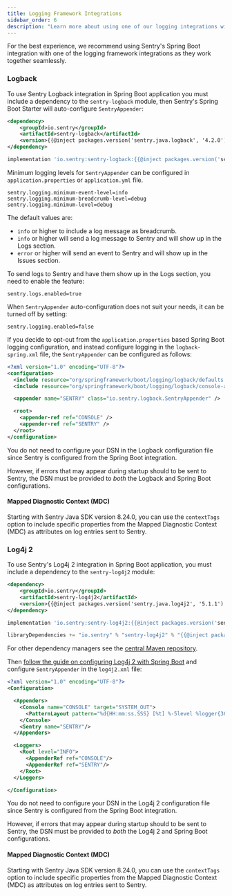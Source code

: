 ```yaml
---
title: Logging Framework Integrations
sidebar_order: 6
description: "Learn more about using one of our logging integrations with Sentry Spring Boot."
---
```


For the best experience, we recommend using Sentry's Spring Boot integration with one of the logging framework integrations as they work together seamlessly.

### Logback

To use Sentry Logback integration in Spring Boot application you must include a dependency to the `sentry-logback` module, then Sentry's Spring Boot Starter will auto-configure `SentryAppender`:

```xml {tabTitle:Maven}
<dependency>
    <groupId>io.sentry</groupId>
    <artifactId>sentry-logback</artifactId>
    <version>{{@inject packages.version('sentry.java.logback', '4.2.0') }}</version>
</dependency>
```

```groovy {tabTitle:Gradle}
implementation 'io.sentry:sentry-logback:{{@inject packages.version('sentry.java.logback', '4.2.0') }}'
```

Minimum logging levels for `SentryAppender` can be configured in `application.properties` or `application.yml` file.

```properties
sentry.logging.minimum-event-level=info
sentry.logging.minimum-breadcrumb-level=debug
sentry.logging.minimum-level=debug
```

The default values are:

- `info` or higher to include a log message as breadcrumb.
- `info` or higher will send a log message to Sentry and will show up in the Logs section.
- `error` or higher will send an event to Sentry and will show up in the Issues section.

To send logs to Sentry and have them show up in the Logs section, you need to enable the feature:

```properties
sentry.logs.enabled=true
```

When `SentryAppender` auto-configuration does not suit your needs, it can be turned off by setting:

```properties
sentry.logging.enabled=false
```

If you decide to opt-out from the `application.properties` based Spring Boot logging configuration, and instead configure logging in the `logback-spring.xml` file, the `SentryAppender` can be configured as follows:

```xml
<?xml version="1.0" encoding="UTF-8"?>
<configuration>
  <include resource="org/springframework/boot/logging/logback/defaults.xml"/>
  <include resource="org/springframework/boot/logging/logback/console-appender.xml" />

  <appender name="SENTRY" class="io.sentry.logback.SentryAppender" />

  <root>
    <appender-ref ref="CONSOLE" />
    <appender-ref ref="SENTRY" />
  </root>
</configuration>
```

<Alert>

You do not need to configure your DSN in the Logback configuration file since Sentry is configured from the Spring Boot integration.

However, if errors that may appear during startup should to be sent to Sentry, the DSN must be provided to <i>both</i> the Logback and Spring Boot configurations.

</Alert>

#### Mapped Diagnostic Context (MDC)

Starting with Sentry Java SDK version 8.24.0, you can use the <PlatformLink to="/configuration/options/#contextTags">`contextTags`</PlatformLink> option to include specific properties from the Mapped Diagnostic Context (MDC) as attributes on log entries sent to Sentry.

### Log4j 2

To use Sentry's Log4j 2 integration in Spring Boot application, you must include a dependency to the `sentry-log4j2` module:

```xml {tabTitle:Maven}
<dependency>
    <groupId>io.sentry</groupId>
    <artifactId>sentry-log4j2</artifactId>
    <version>{{@inject packages.version('sentry.java.log4j2', '5.1.1') }}</version>
</dependency>
```

```groovy {tabTitle:Gradle}
implementation 'io.sentry:sentry-log4j2:{{@inject packages.version('sentry.java.log4j2', '5.1.1') }}'
```

```scala {tabTitle: SBT}
libraryDependencies += "io.sentry" % "sentry-log4j2" % "{{@inject packages.version('sentry.java.log4j2', '5.1.1') }}"
```

For other dependency managers see the [central Maven repository](https://search.maven.org/artifact/io.sentry/sentry-log4j2).

Then [follow the guide on configuring Log4j 2 with Spring Boot](https://docs.spring.io/spring-boot/docs/current/reference/html/howto.html#howto-configure-log4j-for-logging) and configure `SentryAppender` in the `log4j2.xml` file:

```xml
<?xml version="1.0" encoding="UTF-8"?>
<Configuration>

  <Appenders>
    <Console name="CONSOLE" target="SYSTEM_OUT">
      <PatternLayout pattern="%d{HH:mm:ss.SSS} [%t] %-5level %logger{36} - %msg%n"/>
    </Console>
    <Sentry name="SENTRY"/>
  </Appenders>

  <Loggers>
    <Root level="INFO">
      <AppenderRef ref="CONSOLE"/>
      <AppenderRef ref="SENTRY"/>
    </Root>
  </Loggers>

</Configuration>
```

<Alert>

You do not need to configure your DSN in the Log4j 2 configuration file since Sentry is configured from the Spring Boot integration.

However, if errors that may appear during startup should to be sent to Sentry, the DSN must be provided to <i>both</i> the Log4j 2 and Spring Boot configurations.

</Alert>

#### Mapped Diagnostic Context (MDC)

Starting with Sentry Java SDK version 8.24.0, you can use the <PlatformLink to="/configuration/options/#contextTags">`contextTags`</PlatformLink> option to include specific properties from the Mapped Diagnostic Context (MDC) as attributes on log entries sent to Sentry.
